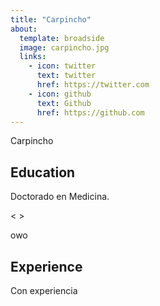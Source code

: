 ```yaml
---
title: "Carpincho"
about:
  template: broadside
  image: carpincho.jpg
  links:
    - icon: twitter
      text: twitter
      href: https://twitter.com
    - icon: github
      text: Github
      href: https://github.com
---
```


Carpincho

## Education

Doctorado en Medicina.

< \br >

owo

## Experience

Con experiencia
